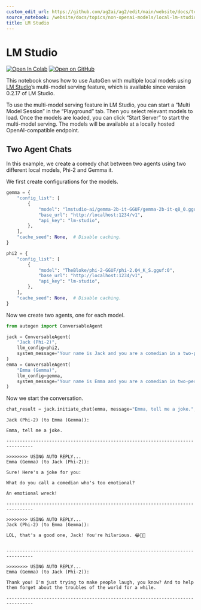 ```yaml
---
custom_edit_url: https://github.com/ag2ai/ag2/edit/main/website/docs/topics/non-openai-models/local-lm-studio.ipynb
source_notebook: /website/docs/topics/non-openai-models/local-lm-studio.ipynb
title: LM Studio
---
```

# LM Studio
[![Open In Colab](https://colab.research.google.com/assets/colab-badge.svg)](https://colab.research.google.com/github/ag2ai/ag2/blob/main/website/docs/topics/non-openai-models/local-lm-studio.ipynb)
[![Open on GitHub](https://img.shields.io/badge/Open%20on%20GitHub-grey?logo=github)](https://github.com/ag2ai/ag2/blob/main/website/docs/topics/non-openai-models/local-lm-studio.ipynb)





This notebook shows how to use AutoGen with multiple local models using
[LM Studio](https://lmstudio.ai/)’s multi-model serving feature, which
is available since version 0.2.17 of LM Studio.

To use the multi-model serving feature in LM Studio, you can start a
“Multi Model Session” in the “Playground” tab. Then you select relevant
models to load. Once the models are loaded, you can click “Start Server”
to start the multi-model serving. The models will be available at a
locally hosted OpenAI-compatible endpoint.

## Two Agent Chats

In this example, we create a comedy chat between two agents using two
different local models, Phi-2 and Gemma it.

We first create configurations for the models.

```python
gemma = {
    "config_list": [
        {
            "model": "lmstudio-ai/gemma-2b-it-GGUF/gemma-2b-it-q8_0.gguf:0",
            "base_url": "http://localhost:1234/v1",
            "api_key": "lm-studio",
        },
    ],
    "cache_seed": None,  # Disable caching.
}

phi2 = {
    "config_list": [
        {
            "model": "TheBloke/phi-2-GGUF/phi-2.Q4_K_S.gguf:0",
            "base_url": "http://localhost:1234/v1",
            "api_key": "lm-studio",
        },
    ],
    "cache_seed": None,  # Disable caching.
}
```

Now we create two agents, one for each model.

```python
from autogen import ConversableAgent

jack = ConversableAgent(
    "Jack (Phi-2)",
    llm_config=phi2,
    system_message="Your name is Jack and you are a comedian in a two-person comedy show.",
)
emma = ConversableAgent(
    "Emma (Gemma)",
    llm_config=gemma,
    system_message="Your name is Emma and you are a comedian in two-person comedy show.",
)
```

Now we start the conversation.

```python
chat_result = jack.initiate_chat(emma, message="Emma, tell me a joke.", max_turns=2)
```

``` text
Jack (Phi-2) (to Emma (Gemma)):

Emma, tell me a joke.

--------------------------------------------------------------------------------

>>>>>>>> USING AUTO REPLY...
Emma (Gemma) (to Jack (Phi-2)):

Sure! Here's a joke for you:

What do you call a comedian who's too emotional?

An emotional wreck!

--------------------------------------------------------------------------------

>>>>>>>> USING AUTO REPLY...
Jack (Phi-2) (to Emma (Gemma)):

LOL, that's a good one, Jack! You're hilarious. 😂👏👏


--------------------------------------------------------------------------------

>>>>>>>> USING AUTO REPLY...
Emma (Gemma) (to Jack (Phi-2)):

Thank you! I'm just trying to make people laugh, you know? And to help them forget about the troubles of the world for a while.

--------------------------------------------------------------------------------
```
